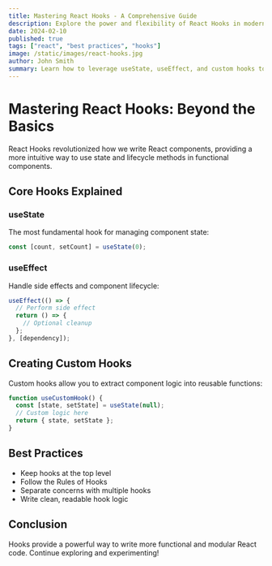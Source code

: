 ```yaml
---
title: Mastering React Hooks - A Comprehensive Guide
description: Explore the power and flexibility of React Hooks in modern web development
date: 2024-02-10
published: true
tags: ["react", "best practices", "hooks"]
image: /static/images/react-hooks.jpg
author: John Smith
summary: Learn how to leverage useState, useEffect, and custom hooks to write more efficient and readable React code.
---
```


# Mastering React Hooks: Beyond the Basics

React Hooks revolutionized how we write React components, providing a more intuitive way to use state and lifecycle methods in functional components.

## Core Hooks Explained

### useState

The most fundamental hook for managing component state:

```jsx
const [count, setCount] = useState(0);
```

### useEffect

Handle side effects and component lifecycle:

```jsx
useEffect(() => {
  // Perform side effect
  return () => {
    // Optional cleanup
  };
}, [dependency]);
```

## Creating Custom Hooks

Custom hooks allow you to extract component logic into reusable functions:

```jsx
function useCustomHook() {
  const [state, setState] = useState(null);
  // Custom logic here
  return { state, setState };
}
```

## Best Practices

- Keep hooks at the top level
- Follow the Rules of Hooks
- Separate concerns with multiple hooks
- Write clean, readable hook logic

## Conclusion

Hooks provide a powerful way to write more functional and modular React code. Continue exploring and experimenting!
